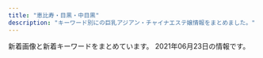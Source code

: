 ```yaml
---
title: "恵比寿・目黒・中目黒"
description: "キーワード別にの巨乳アジアン・チャイナエステ嬢情報をまとめました。"
---
```


新着画像と新着キーワードをまとめています。
2021年06月23日の情報です。

<DmmAffiliateIns />
<KeywordTable
  shops={
    [
    {
        "keywords": {
            "C": 37,
            "D": 19
        },
        "station": "JR\u76ee\u9ed2\u99c5\u6771\u53e3",
        "name": "With you\u30fb\u30a6\u30a3\u30ba\u30e6\u30fc",
        "img_links": [
            "http://with-you.tyo.cm/photos/sites/6/2019/11/2019112916075124.jpg",
            "http://with-you.tyo.cm/photos/sites/6/2019/11/2019111915264046.jpg",
            "http://with-you.tyo.cm/photos/sites/6/2019/11/2019112916075813.jpg",
            "http://with-you.tyo.cm/photos/sites/6/2020/03/2020032714573892.jpg",
            "http://with-you.tyo.cm/photos/sites/6/2019/11/2019111915264240.jpg",
            "http://with-you.tyo.cm/photos/sites/6/2019/11/2019110107572662.jpg",
            "http://with-you.tyo.cm/photos/sites/6/2021/06/2021061716551137.jpg",
            "http://with-you.tyo.cm/photos/sites/6/2019/11/2019112517122617.jpg",
            "http://with-you.tyo.cm/photos/sites/6/2019/11/2019110806175615.jpg",
            "http://with-you.tyo.cm/photos/sites/6/2020/06/2020061515324852.jpg",
            "http://with-you.tyo.cm/photos/sites/6/2021/06/2021061716551798.jpg",
            "http://with-you.tyo.cm/photos/sites/6/2020/03/2020032714542799.jpg",
            "http://with-you.tyo.cm/photos/sites/6/2019/10/2019102716505124.jpg",
            "http://with-you.tyo.cm/photos/sites/6/2020/06/2020061515330329.jpg",
            "http://with-you.tyo.cm/images/s_recuit.jpg",
            "http://with-you.tyo.cm/photos/sites/6/2019/12/2019121914290210.jpg",
            "http://with-you.tyo.cm/photos/sites/6/2020/09/2020092511214697.jpg",
            "http://with-you.tyo.cm/photos/sites/6/2019/02/2019021816155116.jpg",
            "http://with-you.tyo.cm/images/s_staff.jpg",
            "http://with-you.tyo.cm/photos/sites/6/2019/03/2019030615474648.jpg",
            "http://with-you.tyo.cm/photos/sites/6/2019/11/2019112214502832.jpg",
            "http://with-you.tyo.cm/photos/sites/6/2019/11/2019112916080552.jpg",
            "http://with-you.tyo.cm/photos/sites/6/2019/11/2019112214503286.jpg",
            "http://with-you.tyo.cm/photos/sites/6/2019/06/2019060510455732.jpg",
            "http://with-you.tyo.cm/photos/sites/6/2019/11/2019110806175734.jpg",
            "http://with-you.tyo.cm/photos/sites/6/2019/11/2019110108002447.jpg",
            "http://with-you.tyo.cm/images/s_link.jpg",
            "http://with-you.tyo.cm/photos/sites/6/2019/02/2019021818395644.jpg",
            "http://with-you.tyo.cm/images/top.png",
            "http://with-you.tyo.cm/photos/sites/6/2019/11/2019110606012817.jpg",
            "http://with-you.tyo.cm/photos/sites/6/2019/02/2019021816145119.jpg",
            "http://with-you.tyo.cm/photos/sites/6/2019/12/2019121017051599.jpg",
            "http://with-you.tyo.cm/photos/sites/6/2021/04/2021041715082929.jpg",
            "http://with-you.tyo.cm/photos/sites/6/2019/11/2019110108001772.jpg",
            "http://with-you.tyo.cm/photos/sites/6/2019/10/2019102716505281.jpg",
            "http://with-you.tyo.cm/photos/sites/6/2019/02/2019021818404723.jpg",
            "http://with-you.tyo.cm/photos/sites/6/2019/11/2019112517121980.jpg",
            "http://with-you.tyo.cm/photos/sites/6/2019/11/2019110107573374.jpg",
            "http://with-you.tyo.cm/photos/sites/6/2019/12/2019121017051597.jpg",
            "http://with-you.tyo.cm/photos/sites/6/2019/12/2019121914290846.jpg",
            "http://with-you.tyo.cm/images/s_news.jpg",
            "http://with-you.tyo.cm/images/s_pick.jpg"
        ],
        "url": "http://with-you.tyo.cm"
    },
    {
        "name": "Flower \uff5e\u30d5\u30e9\u30ef\u30fc\uff5e",
        "img_links": [
            "http://nakamegurofun.com/files/0064f22.jpg",
            "http://nakamegurofun.com/images/xian.png",
            "http://nakamegurofun.com/images/s2.jpg",
            "http://nakamegurofun.com/images/service91a6.png",
            "http://nakamegurofun.com/files/003fa9d.jpg",
            "http://nakamegurofun.com/files/0030964.jpg",
            "http://nakamegurofun.com/files/003-020964.jpg",
            "http://nakamegurofun.com/files/0034f22.jpg",
            "http://nakamegurofun.com/files/008-020964.jpg",
            "http://nakamegurofun.com/files/0074f22.jpg",
            "http://nakamegurofun.com/images/shop/shop02.jpg",
            "http://nakamegurofun.com/files/002-030964.jpg",
            "http://nakamegurofun.com/files/005-030964.jpg",
            "http://nakamegurofun.com/files/0050964.jpg",
            "http://nakamegurofun.com/files/007-030964.jpg",
            "http://nakamegurofun.com/images/tel.png",
            "http://nakamegurofun.com/images/shop/shop01.jpg",
            "http://nakamegurofun.com/images/shop/shop03.jpg",
            "http://nakamegurofun.com/files/006-020964.jpg",
            "http://nakamegurofun.com/files/0070964.jpg",
            "http://nakamegurofun.com/images/main_bottom.png",
            "http://nakamegurofun.com/files/0080964.jpg",
            "http://nakamegurofun.com/files/002-020964.jpg",
            "http://nakamegurofun.com/images/infotiao1.jpg",
            "http://nakamegurofun.com/files/0084f22.jpg",
            "http://nakamegurofun.com/files/008fa9d.jpg",
            "http://nakamegurofun.com/files/008-030964.jpg",
            "http://nakamegurofun.com/images/s5.jpg",
            "http://nakamegurofun.com/files/007fa9d.jpg",
            "http://nakamegurofun.com/files/003-030964.jpg",
            "http://nakamegurofun.com/files/007-020964.jpg",
            "http://nakamegurofun.com/files/006fa9d.jpg",
            "http://nakamegurofun.com/files/006-030964.jpg",
            "http://nakamegurofun.com/images/s4.jpg",
            "http://nakamegurofun.com/images/main_top.png",
            "http://nakamegurofun.com/files/0054f22.jpg",
            "http://nakamegurofun.com/files/002fa9d.jpg",
            "http://nakamegurofun.com/images/shop/shop04.jpg",
            "http://nakamegurofun.com/files/005-020964.jpg",
            "http://nakamegurofun.com/images/s1.jpg",
            "http://nakamegurofun.com/images/s3.jpg",
            "http://nakamegurofun.com/images/zi_staff.png",
            "http://nakamegurofun.com/files/0020964.jpg",
            "http://nakamegurofun.com/images/zi_massage.png",
            "http://nakamegurofun.com/files/0024f22.jpg",
            "http://nakamegurofun.com/files/005fa9d.jpg",
            "http://nakamegurofun.com/files/0060964.jpg"
        ],
        "url": "http://nakamegurofun.com/",
        "station": "\u4e2d\u76ee\u9ed2\u99c5\u897f\u53e3",
        "keywords": {
            "85": 1,
            "87": 4,
            "C": 1,
            "88": 1,
            "D": 5
        }
    },
    {
        "station": "JR\u76ee\u9ed2\u99c5\u6771\u53e3",
        "url": "http://angel.jpn.cm/",
        "img_links": [
            "http://angel.jpn.cm/photos/sites/3/2019/12/2019122718552430.jpg",
            "http://angel.jpn.cm/photos/sites/3/2017/12/2017122705371661.jpg",
            "http://angel.jpn.cm/photos/sites/3/2016/08/staff29.jpg",
            "http://angel.jpn.cm/photos/sites/3/2016/08/staff35.jpg",
            "http://angel.jpn.cm/photos/sites/3/2017/03/2.jpg",
            "http://angel.jpn.cm/photos/sites/3/2016/10/staff01.jpg",
            "http://angel.jpn.cm/photos/sites/3/2017/04/1.jpg",
            "http://angel.jpn.cm/photos/sites/3/2016/08/staff11.jpg",
            "http://angel.jpn.cm/photos/sites/3/2018/09/2018091001155585.jpg",
            "http://angel.jpn.cm/photos/sites/3/2016/08/staff21.jpg",
            "http://angel.jpn.cm/images/girl-z1.jpg",
            "http://angel.jpn.cm/images/room4.jpg",
            "http://angel.jpn.cm/photos/sites/3/2017/11/2017112010234266.jpg",
            "http://angel.jpn.cm/photos/sites/3/2016/08/staff25.jpg",
            "http://angel.jpn.cm/photos/sites/3/2019/10/2019100910242499.jpg",
            "http://angel.jpn.cm/photos/sites/3/2016/08/staff39.jpg",
            "http://angel.jpn.cm/photos/sites/3/2016/08/staff21a.jpg",
            "http://angel.jpn.cm/photos/sites/3/2016/08/staff3a.jpg",
            "http://angel.jpn.cm/images/girl-z2.jpg",
            "http://angel.jpn.cm/photos/sites/3/2020/06/2020061515170635.jpg",
            "http://angel.jpn.cm/images/room7.jpg",
            "http://angel.jpn.cm/images/room3.jpg",
            "http://angel.jpn.cm/photos/sites/3/2016/08/staff14.jpg",
            "http://angel.jpn.cm/photos/sites/3/2016/10/staff01a.jpg",
            "http://angel.jpn.cm/photos/sites/3/2016/08/staff5.jpg",
            "http://angel.jpn.cm/images/top01.jpg",
            "http://angel.jpn.cm/photos/sites/3/2018/06/2018061505064271.jpg",
            "http://angel.jpn.cm/photos/sites/3/2016/08/staff4.jpg",
            "http://angel.jpn.cm/photos/sites/3/2018/06/2018061601280885.jpg",
            "http://angel.jpn.cm/photos/sites/3/2017/11/201711280608539.jpg",
            "http://angel.jpn.cm/photos/sites/3/2019/11/201911181407260.jpg",
            "http://angel.jpn.cm/photos/sites/3/2016/08/staff24a.jpg",
            "http://angel.jpn.cm/images/top02.jpg",
            "http://angel.jpn.cm/images/mobile.jpg",
            "http://angel.jpn.cm/images/room1.jpg",
            "http://angel.jpn.cm/photos/sites/3/2016/09/72670992207769698.jpg",
            "http://angel.jpn.cm/photos/sites/3/2016/08/staff38.jpg",
            "http://angel.jpn.cm/photos/sites/3/2016/08/staff36g.jpg",
            "http://angel.jpn.cm/photos/sites/3/2019/07/2019071213431954.jpg",
            "http://angel.jpn.cm/images/s_pick.png",
            "http://angel.jpn.cm/photos/sites/3/2019/07/2019071016030711.jpg",
            "http://angel.jpn.cm/photos/sites/3/2016/08/staff39a.jpg",
            "http://angel.jpn.cm/images/room2.jpg",
            "http://angel.jpn.cm/photos/sites/3/2016/08/staff4a.jpg",
            "http://angel.jpn.cm/photos/sites/3/2018/06/2018061601280970.jpg",
            "http://angel.jpn.cm/photos/sites/3/2016/08/staff36h.jpg",
            "http://angel.jpn.cm/images/s_link.png",
            "http://angel.jpn.cm/images/nbj3.jpg",
            "http://angel.jpn.cm/photos/sites/3/2016/08/staff24.jpg",
            "http://angel.jpn.cm/photos/sites/3/2021/02/2021022516024747.jpg",
            "http://angel.jpn.cm/photos/sites/3/2019/06/201906051042276.jpg",
            "http://angel.jpn.cm/images/s_mobile.png",
            "http://angel.jpn.cm/images/room6.jpg",
            "http://angel.jpn.cm/photos/sites/3/2016/08/staff2.jpg",
            "http://angel.jpn.cm/photos/sites/3/2019/06/2019060510404179.jpg",
            "http://angel.jpn.cm/images/s_staff.png",
            "http://angel.jpn.cm/photos/sites/3/2016/09/staff40.jpg",
            "http://angel.jpn.cm/photos/sites/3/2016/08/staff23a.jpg",
            "http://angel.jpn.cm/photos/sites/3/2019/11/2019111814073465.jpg",
            "http://angel.jpn.cm/photos/sites/3/2016/08/staff22.jpg",
            "http://angel.jpn.cm/photos/sites/3/2019/12/2019122718552413.jpg",
            "http://angel.jpn.cm/photos/sites/3/2020/09/2020092511154515.jpg",
            "http://angel.jpn.cm/photos/sites/3/2016/08/staff7.jpg",
            "http://angel.jpn.cm/images/info.jpg",
            "http://angel.jpn.cm/photos/sites/3/2016/08/staff25a.jpg",
            "http://angel.jpn.cm/photos/sites/3/2017/01/1.jpg",
            "http://angel.jpn.cm/photos/sites/3/2017/05/8.jpg",
            "http://angel.jpn.cm/photos/sites/3/2016/08/staff23.jpg",
            "http://angel.jpn.cm/photos/sites/3/2018/06/2018061505064251.jpg",
            "http://angel.jpn.cm/photos/sites/3/2016/08/staff37a.jpg",
            "http://angel.jpn.cm/photos/sites/3/2016/08/staff28.jpg",
            "http://angel.jpn.cm/photos/sites/3/2017/12/201712270537317.jpg",
            "http://angel.jpn.cm/images/room5.jpg",
            "http://angel.jpn.cm/images/s_news.png",
            "http://angel.jpn.cm/photos/sites/3/2019/12/2019122718552333.jpg",
            "http://angel.jpn.cm/photos/sites/3/2016/08/staff8.jpg",
            "http://angel.jpn.cm/photos/sites/3/2021/02/2021021714005240.jpg",
            "http://angel.jpn.cm/photos/sites/3/2018/06/2018062105525655.jpg",
            "http://angel.jpn.cm/photos/sites/3/2016/09/staff40a.jpg",
            "http://angel.jpn.cm/photos/sites/3/2016/08/staff37.jpg",
            "http://angel.jpn.cm/photos/sites/3/2016/08/staff3.jpg",
            "http://cdn.dino-es.com/images/logo/150x40DinoEs.png",
            "http://angel.jpn.cm/photos/sites/3/2018/11/201811011331167.jpg"
        ],
        "keywords": {
            "87": 5,
            "89": 2,
            "D": 26,
            "85": 6,
            "F": 1,
            "E": 4,
            "88": 2,
            "86": 6,
            "84": 4,
            "C": 42
        },
        "name": "Angel-\u30a8\u30f3\u30b8\u30a7\u30eb-"
    },
    {
        "url": "http://victoria.tyo.cm/",
        "img_links": [
            "http://victoria.tyo.cm/photos/sites/13/2019/01/2019012509505197.jpg",
            "http://victoria.tyo.cm/photos/sites/13/2018/12/2018121502493814.jpg",
            "http://victoria.tyo.cm/images/room3.jpg",
            "http://victoria.tyo.cm/photos/sites/13/2019/07/2019070206503156.jpg",
            "http://victoria.tyo.cm/photos/sites/13/2019/02/2019021407162693.jpg",
            "http://victoria.tyo.cm/photos/sites/13/2019/04/2019040304024424.jpg",
            "http://victoria.tyo.cm/photos/sites/13/2019/01/2019012509534353.jpg",
            "http://victoria.tyo.cm/photos/sites/13/2020/01/2020012005552181.jpg",
            "http://victoria.tyo.cm/photos/sites/13/2019/12/2019120406433710.jpg",
            "http://victoria.tyo.cm/photos/sites/13/2018/12/2018121502493953.jpg",
            "http://victoria.tyo.cm/photos/sites/13/2019/12/2019120904521737.jpg",
            "http://victoria.tyo.cm/photos/sites/13/2019/01/2019012108071242.jpg",
            "http://victoria.tyo.cm/photos/sites/13/2020/01/2020011104241542.jpg",
            "http://victoria.tyo.cm/photos/sites/13/2018/12/2018121502493879.jpg",
            "http://victoria.tyo.cm/images/news.jpg",
            "http://victoria.tyo.cm/photos/sites/13/2019/10/2019100904082968.jpg",
            "http://victoria.tyo.cm/photos/sites/13/2019/10/2019100904083557.jpg",
            "http://victoria.tyo.cm/photos/sites/13/2019/10/2019101403232834.jpg",
            "http://victoria.tyo.cm/photos/sites/13/2018/12/2018122904411765.jpg",
            "http://victoria.tyo.cm/photos/sites/13/2019/02/2019022703022355.jpg",
            "http://victoria.tyo.cm/photos/sites/13/2018/12/2018122701570616.jpg",
            "http://victoria.tyo.cm/photos/sites/13/2019/04/2019041807165826.jpg",
            "http://victoria.tyo.cm/images/room1.jpg",
            "http://victoria.tyo.cm/photos/sites/13/2019/05/201905100639429.jpg",
            "https://www.a-side.com/ad/koko/include/banner/koko_125x125.png",
            "http://victoria.tyo.cm/photos/sites/13/2020/01/2020012005552622.jpg",
            "http://victoria.tyo.cm/photos/sites/13/2018/12/2018122904422525.jpg",
            "http://victoria.tyo.cm/images/face.jpg",
            "http://victoria.tyo.cm/photos/sites/13/2020/02/2020021307433041.jpg",
            "http://victoria.tyo.cm/photos/sites/13/2021/02/2021021509575615.jpg",
            "http://victoria.tyo.cm/photos/sites/13/2019/01/2019010506292922.jpg",
            "http://victoria.tyo.cm/images/mobile.jpg",
            "http://victoria.tyo.cm/images/pick.jpg",
            "http://victoria.tyo.cm/photos/sites/13/2020/01/2020011205500461.jpg",
            "http://victoria.tyo.cm/photos/sites/13/2019/02/2019021206543056.jpg",
            "http://victoria.tyo.cm/images/s_staff.png",
            "http://victoria.tyo.cm/photos/sites/13/2019/12/2019120904521188.jpg",
            "http://victoria.tyo.cm/photos/sites/13/2019/01/2019010506293526.jpg",
            "http://victoria.tyo.cm/photos/sites/13/2018/12/2018121502493847.jpg",
            "http://victoria.tyo.cm/images/room4.jpg",
            "http://victoria.tyo.cm/photos/sites/13/2019/06/2019061005275095.jpg",
            "http://victoria.tyo.cm/photos/sites/13/2019/01/2019011103510521.jpg",
            "http://victoria.tyo.cm/photos/sites/13/2018/12/2018122701570643.jpg",
            "http://victoria.tyo.cm/photos/sites/13/2020/10/2020100803550565.jpg",
            "http://victoria.tyo.cm/images/top.jpg",
            "http://victoria.tyo.cm/images/room2.jpg",
            "http://victoria.tyo.cm/photos/sites/13/2019/12/2019120106181894.jpg",
            "http://victoria.tyo.cm/photos/sites/13/2019/08/2019080607062415.jpg",
            "http://victoria.tyo.cm/photos/sites/13/2020/02/202002030340133.jpg",
            "http://victoria.tyo.cm/photos/sites/13/2020/03/2020031904101259.jpg",
            "http://victoria.tyo.cm/photos/sites/13/2020/02/2020020104570910.jpg"
        ],
        "name": "Victoria\u30fb\u30d3\u30af\u30c8\u30ea\u30a2",
        "keywords": {
            "83": 8,
            "E": 3,
            "F": 1,
            "89": 1,
            "87": 4,
            "93": 1,
            "85": 8,
            "G": 1,
            "86": 9,
            "82": 2,
            "D": 20,
            "C": 8
        },
        "station": "JR\u76ee\u9ed2\u99c5\u6771\u53e3"
    },
    {
        "url": "http://onlyone.tyo.cm/",
        "keywords": {
            "E": 2,
            "88": 3,
            "84": 1,
            "87": 5,
            "83": 4,
            "86": 10,
            "D": 26,
            "F": 1,
            "C": 4,
            "85": 9
        },
        "name": "OnlyOne",
        "img_links": [
            "http://onlyone.tyo.cm/photos/sites/5/2020/07/2020070215334437.jpg",
            "http://onlyone.tyo.cm/photos/sites/5/2019/06/2019060510472559.jpg",
            "http://onlyone.tyo.cm/photos/sites/5/2019/01/2019013017371133.jpg",
            "http://onlyone.tyo.cm/photos/sites/5/2020/09/2020092218541894.jpg",
            "http://onlyone.tyo.cm/images/acc3.jpg",
            "http://onlyone.tyo.cm/photos/sites/5/2017/11/2017112708111797.jpg",
            "http://onlyone.tyo.cm/photos/sites/5/2018/06/2018062904050630.jpg",
            "http://onlyone.tyo.cm/images/top.png",
            "http://onlyone.tyo.cm/images/room2.jpg",
            "http://onlyone.tyo.cm/photos/sites/5/2021/03/2021030316101022.jpg",
            "http://onlyone.tyo.cm/photos/sites/5/2020/01/2020011413501066.jpg",
            "http://onlyone.tyo.cm/photos/sites/5/2018/11/2018110713255310.jpg",
            "http://onlyone.tyo.cm/photos/sites/5/2018/09/2018092710191274.jpg",
            "http://onlyone.tyo.cm/images/acc1.jpg",
            "http://onlyone.tyo.cm/photos/sites/5/2020/07/2020070217061815.jpg",
            "http://onlyone.tyo.cm/photos/sites/5/2019/02/2019022310334774.jpg",
            "http://onlyone.tyo.cm/photos/sites/5/2021/02/2021021810240848.jpg",
            "http://onlyone.tyo.cm/photos/sites/5/2021/06/2021060717212051.jpg",
            "http://onlyone.tyo.cm/photos/sites/5/2019/05/2019052911352557.jpg",
            "http://onlyone.tyo.cm/photos/sites/5/2021/03/2021030316101626.jpg",
            "http://onlyone.tyo.cm/images/acc4.jpg",
            "http://onlyone.tyo.cm/photos/sites/5/2018/07/2018071709241386.jpg",
            "http://onlyone.tyo.cm/photos/sites/5/2018/07/2018071709242171.jpg",
            "http://onlyone.tyo.cm/photos/sites/5/2020/09/2020092617301564.jpg",
            "http://onlyone.tyo.cm/photos/sites/5/2018/11/2018112110301745.jpg",
            "http://onlyone.tyo.cm/photos/sites/5/2019/02/2019022310345266.jpg",
            "http://onlyone.tyo.cm/images/new.jpg",
            "http://onlyone.tyo.cm/photos/sites/5/2019/11/2019112117013754.jpg",
            "http://onlyone.tyo.cm/photos/sites/5/2019/07/2019070616424775.jpg",
            "http://onlyone.tyo.cm/images/s_staff.png",
            "http://onlyone.tyo.cm/images/acc2.jpg",
            "http://onlyone.tyo.cm/photos/sites/5/2020/06/2020060815500896.jpg",
            "http://onlyone.tyo.cm/photos/sites/5/2020/09/2020092510524025.jpg",
            "http://onlyone.tyo.cm/photos/sites/5/2020/05/2020051419324761.jpg",
            "http://onlyone.tyo.cm/photos/sites/5/2018/03/2018031607430562.jpg",
            "http://onlyone.tyo.cm/images/s_link.png",
            "http://onlyone.tyo.cm/photos/sites/5/2018/08/2018080308152252.jpg",
            "http://onlyone.tyo.cm/photos/sites/5/2021/05/2021050615551714.jpg",
            "http://onlyone.tyo.cm/photos/sites/5/2020/09/2020090210405221.jpg",
            "http://onlyone.tyo.cm/photos/sites/5/2019/12/2019121715483135.jpg",
            "http://onlyone.tyo.cm/photos/sites/5/2019/06/2019060510384975.jpg",
            "http://onlyone.tyo.cm/photos/sites/5/2019/12/2019120510353312.jpg",
            "http://onlyone.tyo.cm/photos/sites/5/2020/02/2020022610121615.jpg",
            "http://onlyone.tyo.cm/photos/sites/5/2020/09/2020092510523998.jpg",
            "http://onlyone.tyo.cm/photos/sites/5/2019/05/2019050915292562.jpg",
            "http://onlyone.tyo.cm/photos/sites/5/2019/08/2019082610481667.jpg",
            "http://onlyone.tyo.cm/photos/sites/5/2020/01/2020011412572423.jpg",
            "http://onlyone.tyo.cm/photos/sites/5/2018/10/201810181432433.jpg",
            "http://onlyone.tyo.cm/photos/sites/5/2021/02/202102181024101.jpg",
            "http://onlyone.tyo.cm/images/room1.jpg",
            "http://onlyone.tyo.cm/photos/sites/5/2020/03/2020031716151746.jpg",
            "http://onlyone.tyo.cm/photos/sites/5/2019/08/2019080815010066.jpg",
            "http://onlyone.tyo.cm/photos/sites/5/2020/09/2020092510523723.jpg",
            "http://onlyone.tyo.cm/images/line.jpg",
            "http://onlyone.tyo.cm/photos/sites/5/2021/02/2021022515094363.jpg",
            "http://onlyone.tyo.cm/photos/sites/5/2019/03/2019030418403098.jpg",
            "http://onlyone.tyo.cm/photos/sites/5/2019/01/2019011814353078.jpg",
            "http://onlyone.tyo.cm/photos/sites/5/2021/02/202102201049167.jpg",
            "http://onlyone.tyo.cm/photos/sites/5/2018/08/2018082407542866.jpg",
            "http://onlyone.tyo.cm/images/room4.jpg",
            "http://onlyone.tyo.cm/photos/sites/5/2019/11/2019110105153240.jpg",
            "http://onlyone.tyo.cm/photos/sites/5/2020/01/2020011413500417.jpg",
            "http://onlyone.tyo.cm/photos/sites/5/2019/01/2019013017372064.jpg",
            "http://onlyone.tyo.cm/photos/sites/5/2019/11/2019110105152849.jpg",
            "http://onlyone.tyo.cm/images/room3.jpg",
            "http://onlyone.tyo.cm/photos/sites/5/2019/07/2019070711031982.jpg",
            "http://onlyone.tyo.cm/photos/sites/5/2021/02/2021022216501749.jpg"
        ],
        "station": "JR\u76ee\u9ed2\u99c5\u897f\u53e3"
    },
    {
        "station": "JR\u76ee\u9ed2\u99c5\u6771\u53e3",
        "url": "http://kintsuki.este88.com/",
        "img_links": [
            "http://kintsuki.este88.com/gals/rei1.jpg",
            "http://kintsuki.este88.com/gals/yuyu1.jpg",
            "http://kintsuki.este88.com/images/r02.jpg",
            "http://kintsuki.este88.com/gals/kixyoko1.jpg",
            "http://kintsuki.este88.com/gals/momo1.jpg",
            "http://kintsuki.este88.com/gals/mika1.jpg",
            "http://kintsuki.este88.com/images/ph1.jpg",
            "http://kintsuki.este88.com/gals/kaori1.jpg",
            "http://kintsuki.este88.com/images/r04.jpg",
            "http://kintsuki.este88.com/images/r01.jpg",
            "http://kintsuki.este88.com/gals/rina1.jpg",
            "http://kintsuki.este88.com/gals/koyuki1.jpg",
            "http://kintsuki.este88.com/gals/kana1.jpg"
        ],
        "name": "\u91d1\u306e\u6708",
        "keywords": {}
    },
    {
        "keywords": {
            "C": 7
        },
        "station": "JR\u6075\u6bd4\u5bff\u99c5\u897f\u53e3",
        "name": "\u30c8\u30f3\u30c8\u30f3",
        "url": "http://ms-mens.com/",
        "img_links": [
            "http://ms-mens.com/img/access/roaddm.png",
            "http://ms-mens.com/img/mainft.jpg",
            "http://ms-mens.com/img/access/road01.jpg",
            "http://ms-mens.com/pic/topimg3.jpg",
            "http://ms-mens.com/pic/topimg2.jpg",
            "http://ms-mens.com/staff/yuri/01.jpg",
            "http://ms-mens.com/pic/topimg1.jpg",
            "http://ms-mens.com/pic/head.jpg",
            "http://ms-mens.com/img/ttl_concept.png",
            "http://ms-mens.com/img/conmsg.png",
            "http://ms-mens.com/img/access/road03.jpg",
            "http://ms-mens.com/staff/aya/01.jpg",
            "http://ms-mens.com/img/ttl_staff.png",
            "http://ms-mens.com/img/access/road02.jpg",
            "http://ms-mens.com/img/foot.jpg",
            "http://ms-mens.com/staff/sayuri/01.jpg"
        ]
    },
    {
        "name": "\u3072\u307e\u308f\u308a",
        "url": "http://www.himawari-aroma.xyz/",
        "keywords": {},
        "station": "JR\u6075\u6bd4\u5bff\u99c5\u897f\u53e3",
        "img_links": [
            "http://www.himawari-aroma.xyz/images/shop/1.png",
            "http://www.himawari-aroma.xyz/images/13.png",
            "http://www.himawari-aroma.xyz/images/shop/4/1.jpg",
            "http://www.himawari-aroma.xyz/images/shop/4/2.jpg",
            "http://www.himawari-aroma.xyz/images/sys.jpg",
            "http://www.himawari-aroma.xyz/images/psd/off.jpg",
            "http://www.himawari-aroma.xyz/images/staff/3/mayu.png",
            "http://www.himawari-aroma.xyz/images/staff/3/ami.png"
        ]
    },
    {
        "station": "\u4e2d\u76ee\u9ed2\u99c5",
        "keywords": {
            "C": 10,
            "D": 6
        },
        "url": "https://lumia.tokyo/",
        "img_links": [
            "https://lumia.tokyo/images/therapist/th_miya.jpg",
            "https://lumia.tokyo/images/slide/new_open_sp.jpg",
            "https://lumia.tokyo/images/therapist/th_haruka.jpg",
            "https://lumia.tokyo/images/slide/main_slide_campaign_sp.jpg",
            "https://lumia.tokyo/images/therapist/th_hina2.jpg",
            "https://lumia.tokyo/images/therapist/th_mio2.jpg",
            "https://lumia.tokyo/images/therapist/th_hana.jpg",
            "https://lumia.tokyo/images/therapist/th_rin.jpg",
            "https://lumia.tokyo/images/therapist/th_hina.jpg",
            "https://lumia.tokyo/images/therapist/th_rei.jpg",
            "https://lumia.tokyo/images/therapist/th_miyuki.jpg",
            "https://lumia.tokyo/images/therapist/th_mio.jpg"
        ],
        "name": "Lumia\uff5e\u30eb\u30df\u30a2"
    },
    {
        "name": "\u30d0\u30d9\u30eb",
        "station": "JR\u76ee\u9ed2\u99c5\u6771\u53e3",
        "keywords": {},
        "img_links": [
            "https://meguro-babel.com/images/topimg4.jpg",
            "https://meguro-babel.com/girl/7.jpg",
            "https://meguro-babel.com/topics/img/145-1.jpg",
            "https://meguro-babel.com/images/room/photo01.jpg",
            "https://meguro-babel.com/girl/4.jpg",
            "https://meguro-babel.com/girl/24.jpg",
            "https://meguro-babel.com/images/room/photo02.jpg",
            "https://meguro-babel.com/topics/img/159-2.jpg",
            "https://meguro-babel.com/topics/img/158-1.jpg",
            "https://meguro-babel.com/girl/2.jpg",
            "https://meguro-babel.com/girl/21.jpg",
            "https://meguro-babel.com/images/room/photo03.jpg",
            "https://meguro-babel.com/girl/5.jpg",
            "https://meguro-babel.com/topics/img/157-1.jpg",
            "https://meguro-babel.com/girl/8.jpg",
            "https://meguro-babel.com/topics/img/156-1.jpg",
            "https://meguro-babel.com/images/room/photo04.jpg",
            "https://meguro-babel.com/girl/9.jpg",
            "https://meguro-babel.com/images/qr.jpg",
            "https://meguro-babel.com/girl/1.jpg",
            "https://meguro-babel.com/images/img_1.jpg",
            "https://meguro-babel.com/girl/15.jpg"
        ],
        "url": "https://meguro-babel.com/"
    },
    {
        "keywords": {
            "E": 1,
            "86": 1,
            "C": 1
        },
        "station": "JR\u6075\u6bd4\u5bff\u897f\u53e3",
        "img_links": [
            "http://sakuram.jpest.net/images/tit_massage.jpg",
            "http://sakuram.jpest.net/images/c1.jpg",
            "http://sakuram.jpest.net/images/c3.jpg",
            "http://sakuram.jpest.net/images/tit_staff.jpg",
            "http://sakuram.jpest.net/images/c6.jpg",
            "http://sakuram.jpest.net/images/top.jpg",
            "http://sakuram.jpest.net/images/sp_tit_pick.jpg",
            "http://sakuram.jpest.net/images/c8.jpg",
            "http://sakuramadmin.jpest.net/uploads//2021051616285979-e1621182557998.jpeg",
            "http://sakuramadmin.jpest.net/uploads//2021051906122737-scaled-e1621404764474.jpeg",
            "http://sakuram.jpest.net/images/sp_tit_pro.jpg",
            "http://sakuram.jpest.net/images/sp_tit_new.jpg",
            "http://sakuramadmin.jpest.net/uploads//2021050608205136-e1620289297840.jpeg",
            "http://sakuram.jpest.net/images/c2.jpg",
            "http://sakuramadmin.jpest.net/uploads//2021060403001280.jpg",
            "http://sakuram.jpest.net/images/sp_tit_massage.jpg",
            "http://sakuram.jpest.net/images/sp_tit_staff.jpg",
            "http://sakuram.jpest.net/images/c4.jpg",
            "http://sakuramadmin.jpest.net/uploads//2021031911082377-e1616152110616.jpeg",
            "http://sakuramadmin.jpest.net/uploads//2021031911072093-e1616152076234.jpeg",
            "http://sakuram.jpest.net/images/acc.jpg",
            "http://sakuram.jpest.net/images/tit_pro.jpg",
            "http://sakuram.jpest.net/images/tel.png",
            "http://sakuramadmin.jpest.net/uploads//2021051616283953-e1621182530874.jpeg",
            "http://sakuram.jpest.net/images/c9.jpg",
            "http://sakuramadmin.jpest.net/uploads//202106100529247.jpg",
            "http://sakuram.jpest.net/images/c5.jpg",
            "http://sakuram.jpest.net/images/g0.jpg",
            "http://sakuram.jpest.net/images/c7.jpg",
            "http://sakuram.jpest.net/images/tit_sch.jpg",
            "http://sakuram.jpest.net/images/tit_new.jpg"
        ],
        "name": "\u685c\u6e80\u958b",
        "url": "http://sakuram.jpest.net/"
    },
    {
        "keywords": {
            "\u4e73": 2
        },
        "img_links": [],
        "name": "Eminal beauty \u30b5\u30ed\u30f3",
        "url": "https://eminalhealthbeautysalon.amebaownd.com/",
        "station": "JR\u76ee\u9ed2\u99c5\u897f\u53e3"
    },
    {
        "url": "http://iyashi-kokoro.info/",
        "img_links": [
            "http://iyashi-kokoro.info/img/st63.jpg",
            "http://iyashi-kokoro.info/img/fla.jpg",
            "http://iyashi-kokoro.info/i/img/r4.jpg",
            "http://iyashi-kokoro.info/i/img/acc1.jpg",
            "http://iyashi-kokoro.info/i/img/s2.jpg",
            "http://iyashi-kokoro.info/i/img/s1.jpg",
            "http://iyashi-kokoro.info/img/acc3.jpg",
            "http://iyashi-kokoro.info/img/mo.png",
            "http://iyashi-kokoro.info/i/img/st64.jpg",
            "http://iyashi-kokoro.info/i/img/st60.jpg",
            "http://iyashi-kokoro.info/i/img/acc4.jpg",
            "http://iyashi-kokoro.info/img/s62.jpg",
            "http://iyashi-kokoro.info/img/s64.jpg",
            "http://iyashi-kokoro.info/img/st60.jpg",
            "http://iyashi-kokoro.info/i/img/r5.jpg",
            "http://iyashi-kokoro.info/i/img/acc3.jpg",
            "http://iyashi-kokoro.info/i/img/st63.jpg",
            "http://iyashi-kokoro.info/img/s63.jpg",
            "http://iyashi-kokoro.info/i/img/r1.jpg",
            "http://iyashi-kokoro.info/i/img/st62.jpg",
            "http://iyashi-kokoro.info/img/s61.jpg",
            "http://iyashi-kokoro.info/i/img/r2.jpg",
            "http://iyashi-kokoro.info/i/img/st61.jpg",
            "http://iyashi-kokoro.info/img/botton.jpg",
            "http://iyashi-kokoro.info/i/img/acc2.jpg",
            "http://iyashi-kokoro.info/i/img/s4.jpg",
            "http://iyashi-kokoro.info/img/st62.jpg",
            "http://iyashi-kokoro.info/i/img/r3.jpg",
            "http://iyashi-kokoro.info/img/st64.jpg",
            "http://iyashi-kokoro.info/img/st61.jpg",
            "http://iyashi-kokoro.info/i/img/r6.jpg",
            "http://iyashi-kokoro.info/img/s65.jpg",
            "http://iyashi-kokoro.info/img/st65.jpg",
            "http://iyashi-kokoro.info/img/cam.jpg",
            "http://iyashi-kokoro.info/img/s60.jpg",
            "http://iyashi-kokoro.info/img/acc1.jpg",
            "http://iyashi-kokoro.info/img/acc4.jpg",
            "http://iyashi-kokoro.info/i/img/s3.jpg",
            "http://iyashi-kokoro.info/img/acc2.jpg",
            "http://iyashi-kokoro.info/i/img/st65.jpg"
        ],
        "keywords": {
            "85": 4,
            "G": 2,
            "87": 1,
            "86": 4,
            "C": 7,
            "88": 3,
            "E": 2,
            "D": 8
        },
        "name": "\u307f\u3086\u304d",
        "station": "JR\u76ee\u9ed2\u99c5\u6771\u53e3"
    },
    {
        "keywords": {
            "D": 6,
            "85": 2,
            "87": 4,
            "86": 2,
            "C": 14
        },
        "img_links": [
            "http://www.oasis.esjoho.com/img/ttl_info.png",
            "http://www.oasis.esjoho.com/files/002-02.jpg",
            "http://www.oasis.esjoho.com/files/004-02.jpg",
            "http://www.oasis.esjoho.com/img/tel.png",
            "http://www.oasis.esjoho.com/img/btn_side_mobile.jpg",
            "http://www.oasis.esjoho.com/img/pickup.jpg",
            "http://www.oasis.esjoho.com/img/ttl_news.png",
            "http://www.oasis.esjoho.com/img/goback.jpg",
            "http://www.oasis.esjoho.com/files/005.jpg",
            "http://www.oasis.esjoho.com/files/005-02.jpg",
            "http://www.oasis.esjoho.com/files/002.jpg",
            "http://www.oasis.esjoho.com/files/001-02.jpg",
            "http://www.oasis.esjoho.com/files/001.jpg",
            "http://www.oasis.esjoho.com/img/btn_blog.png",
            "http://www.oasis.esjoho.com/files/004.jpg"
        ],
        "name": "\u7652\u3057\u5bb6",
        "station": "\u897f\u5c0f\u5c71\u99c5",
        "url": "http://www.oasis.esjoho.com/"
    },
    {
        "img_links": [
            "http://www.ourstarts.site/uploads/210619/1-210619104Z4200.jpg",
            "http://www.ourstarts.site/templets/default/images/t2.jpg",
            "http://www.ourstarts.site/templets/default/picture/staff.png",
            "http://www.ourstarts.site/uploads/180917/1-1P91G6122J28.jpg",
            "http://www.ourstarts.site/templets/default/images/t3.jpg",
            "http://www.ourstarts.site/templets/default/picture/foot_tel.png",
            "http://www.ourstarts.site/templets/default/picture/tel_contact.png",
            "http://www.ourstarts.site/templets/default/picture/right.png",
            "http://www.ourstarts.site/templets/default/picture/right1.png",
            "http://www.ourstarts.site/templets/default/picture/close.png",
            "http://www.ourstarts.site/templets/default/picture/head_tell.png",
            "http://www.ourstarts.site/templets/default/picture/timg (1).png",
            "http://www.ourstarts.site/uploads/allimg/200729/1-200H9141229.jpg",
            "http://www.ourstarts.site/uploads/210619/1-210619104J5c3.jpg",
            "http://www.ourstarts.site/uploads/allimg/200729/1-200H9141213.jpg",
            "http://www.ourstarts.site/uploads/allimg/200729/1-200H9141912.jpg",
            "http://www.ourstarts.site/uploads/210619/1-210619104R11a.jpg",
            "http://www.ourstarts.site/templets/default/picture/news.png",
            "http://www.ourstarts.site/templets/default/images/t1.jpg"
        ],
        "url": "http://www.ourstarts.site/",
        "name": "\u30b9\u30ef\u30a4\u30e4\u30fc",
        "station": "JR\u6075\u6bd4\u5bff\u99c5\u897f\u53e3",
        "keywords": {}
    }
]
}
/>
<DmmAffiliateScript />
